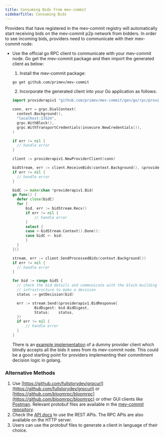 ```yaml
---
title: Consuming Bids from mev-commit
sidebarTitle: Consuming Bids
---
```


Providers that have registered in the mev-commit registry will automatically start receiving bids on the mev-commit p2p network from bidders. In order to see incoming bids, providers need to communicate with their mev-commit node:

- Use the official go RPC client to communicate with your mev-commit node. Go get the mev-commit package and then import the generated client as below:

  1. Install the mev-commit package:

  ```bash ❯_ terminal
  go get github.com/primev/mev-commit
  ```

  2. Incorporate the generated client into your Go application as follows:

  ```go
  import providerapiv1 "github.com/primev/mev-commit/gen/go/rpc/providerapi/v1"

  conn, err = grpc.DialContext(
  	context.Background(),
  	"localhost:13524",
  	grpc.WithBlock(),
  	grpc.WithTransportCredentials(insecure.NewCredentials()),
  )

  if err != nil {
  	// handle error
  }

  client := providerapiv1.NewProviderClient(conn)

  bidStream, err := client.ReceiveBids(context.Background(), &providerapiv1.EmptyMessage{})
  if err != nil {
  	// handle error
  }

  bidC := make(chan *providerapiv1.Bid)
  go func() {
  	defer close(bidC)
  	for {
  		bid, err := bidStream.Recv()
  		if err != nil {
  			// handle error
  		}
  		select {
  		case <-bidStream.Context().Done():
  		case bidC <- bid:
  		}
  	}
  }()

  stream, err := client.SendProcessedBids(context.Background())
  if err != nil {
  	// handle error
  }

  for bid := range bidS {
  	// check the bid details and communicate with the block-building
  	// infrastructure to make a decision
  	status := getDecision(bid)

  	err := stream.Send(&providerapiv1.BidResponse{
  			BidDigest: bid.BidDigest,
  			Status:    status,
  	})
  	if err != nil {
  		// handle error
  	}
  }
  ```

  There is an [example implementation](https://github.com/primev/mev-commit/tree/main/examples/provideremulator) of a dummy provider client which blindly accepts all the bids it sees from its mev-commit node. This could be a good starting point for providers implementing their commitment decision logic in golang.

### Alternative Methods

1. Use [https://github.com/fullstorydev/grpcurl](https://github.com/fullstorydev/grpcurl) or [https://github.com/bloomrpc/bloomrpc](https://github.com/bloomrpc/bloomrpc) or other GUI clients like [Postman](https://www.postman.com). Relevant protobuf files are available in the [mev-commit repository](https://github.com/primev/mev-commit).
2. Check the [API docs](/api-reference/introduction) to use the REST APIs. The RPC APIs are also available on the HTTP server.
3. Users can use the protobuf files to generate a client in language of their choice.
